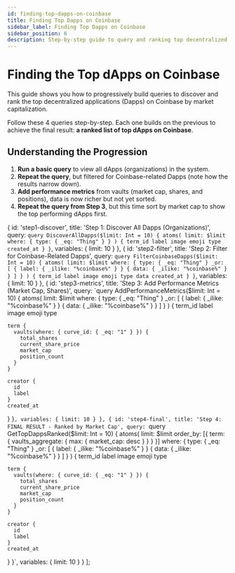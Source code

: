 ```yaml
---
id: finding-top-dapps-on-coinbase
title: Finding Top Dapps on Coinbase
sidebar_label: Finding Top Dapps on Coinbase
sidebar_position: 6
description: Step-by-step guide to query and ranking top decentralized applications on Coinbase
---
```



# Finding the Top dApps on Coinbase

This guide shows you how to progressively build queries to discover and rank the top decentralized applications (Dapps) on Coinbase by market capitalization.

Follow these 4 queries step-by-step. Each one builds on the previous to achieve the final result: **a ranked list of top dApps on Coinbase**.

## Understanding the Progression

1. **Run a basic query** to view all dApps (organizations) in the system.
2. **Repeat the query**, but filtered for Coinbase-related Dapps (note how the results narrow down).
3. **Add performance metrics** from vaults (market cap, shares, and positions), data is now richer but not yet sorted.
4. **Repeat the query from Step 3**, but this time sort by market cap to show the top performing dApps first.

  {
    id: 'step1-discover',
    title: 'Step 1: Discover All Dapps (Organizations)',
    query: `query DiscoverAllDapps($limit: Int = 10) {
  atoms(
    limit: $limit
    where: { type: { _eq: "Thing" } }
  ) {
    term_id
    label
    image
    emoji
    type
    created_at
  }
}`,
    variables: {
      limit: 10
    }
  },
  {
    id: 'step2-filter',
    title: 'Step 2: Filter for Coinbase-Related Dapps',
    query: `query FilterCoinbaseDapps($limit: Int = 10) {
  atoms(
    limit: $limit
    where: {
      type: { _eq: "Thing" }
      _or: [
        { label: { _ilike: "%coinbase%" } }
        { data: { _ilike: "%coinbase%" } }
      ]
    }
  ) {
    term_id
    label
    image
    emoji
    type
    data
    created_at
  }
}`,
    variables: {
      limit: 10
    }
  },
  {
    id: 'step3-metrics',
    title: 'Step 3: Add Performance Metrics (Market Cap, Shares)',
    query: `query AddPerformanceMetrics($limit: Int = 10) {
  atoms(
    limit: $limit
    where: {
      type: { _eq: "Thing" }
      _or: [
        { label: { _ilike: "%coinbase%" } }
        { data: { _ilike: "%coinbase%" } }
      ]
    }
  ) {
    term_id
    label
    image
    emoji
    type

    term {
      vaults(where: { curve_id: { _eq: "1" } }) {
        total_shares
        current_share_price
        market_cap
        position_count
      }
    }

    creator {
      id
      label
    }
    created_at
  }
}`,
    variables: {
      limit: 10
    }
  },
  {
    id: 'step4-final',
    title: 'Step 4: FINAL RESULT - Ranked by Market Cap',
    query: `query GetTopDappsRanked($limit: Int = 10) {
  atoms(
    limit: $limit
    order_by: [{ term: { vaults_aggregate: { max: { market_cap: desc } } } }]
    where: {
      type: { _eq: "Thing" }
      _or: [
        { label: { _ilike: "%coinbase%" } }
        { data: { _ilike: "%coinbase%" } }
      ]
    }
  ) {
    term_id
    label
    image
    emoji
    type

    term {
      vaults(where: { curve_id: { _eq: "1" } }) {
        total_shares
        current_share_price
        market_cap
        position_count
      }
    }

    creator {
      id
      label
    }
    created_at
  }
}`,
    variables: {
      limit: 10
    }
  }
];

<GraphQLPlaygroundCustom queries={progressiveQueries} />
